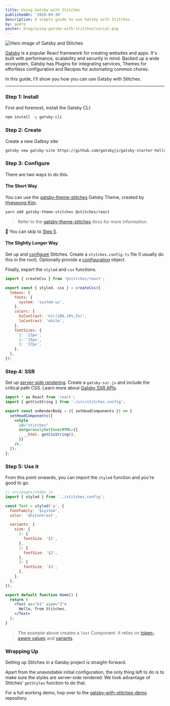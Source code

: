 ```yaml
---
title: Using Gatsby with Stitches
publishedAt: '2020-09-30'
description: A simple guide to use Gatsby with Stitches.
by: pedro
poster: blog/using-gatsby-with-stitches/social.png
---
```


<Image
  title="Hero image of Gatsby and Stitches"
  src="/blog/using-gatsby-with-stitches/hero.png"
  size="hero"
/>

[Gatsby](https://gatsbyjs.com/) is a popular React framework for creating websites and apps. It's built with performance, scalability and security in mind. Backed up a wide ecosystem, Gatsby has Plugins for integrating services, Themes for effortless configuration and Recipes for automating common chores.

In this guide, I'll show you how you can use Gatsby with Stitches.

---

### Step 1: Install

First and foremost, install the Gatsby CLI:

```bash
npm install -g gatsby-cli
```

### Step 2: Create

Create a new Gatbsy site:

```bash
gatsby new gatsby-site https://github.com/gatsbyjs/gatsby-starter-hello-world
```

### Step 3: Configure

There are two ways to do this.

#### The Short Way

You can use the [gatsby-theme-stitches](https://github.com/cometkim/gatsby-theme-stitches) Gatsby Theme, created by [Hyeseong Kim](https://twitter.com/KrComet).

```bash
yarn add gatsby-theme-stitches @stitches/react
```

> Refer to the [gatsby-theme-stitches](https://github.com/cometkim/gatsby-theme-stitches) docs for more information.

🎉 You can skip to [Step 5](/blog/using-gatsby-with-stitches#step-5-use-it).

#### The Slightly Longer Way

Set up and [configure](/docs/installation#create-your-config-file) Stitches. Create a `stitches.config.ts` file (I usually do this in the root). Optionally provide a [configuration](/docs/tokens) object.

Finally, export the `styled` and `css` functions.

```jsx
import { createCss } from '@stitches/react';

export const { styled, css } = createCss({
  tokens: {
    fonts: {
      system: 'system-ui',
    },
    colors: {
      hiContrast: 'hsl(206,10%,5%)',
      loContrast: 'white',
    },
    fontSizes: {
      1: '13px',
      2: '15px',
      3: '17px',
    },
  },
});
```

### Step 4: SSR

Set up [server-side rendering](/docs/server-side-rendering). Create a `gatsby-ssr.js` and include the critical path CSS. Learn more about [Gatsby SSR APIs](https://www.gatsbyjs.com/docs/ssr-apis/).

```jsx
import * as React from 'react';
import { getCssString } from './src/stitches.config';

export const onRenderBody = ({ setHeadComponents }) => {
  setHeadComponents([
    <style
      id="stitches"
      dangerouslySetInnerHTML={{
        __html: getCssString(),
      }}
    />,
  ]);
};
```

### Step 5: Use it

From this point onwards, you can import the `styled` function and you're good to go.

```jsx
// src/pages/index.js
import { styled } from '../stitches.config';

const Text = styled('p', {
  fontFamily: '$system',
  color: '$hiContrast',

  variants: {
    size: {
      1: {
        fontSize: '$1',
      },
      2: {
        fontSize: '$2',
      },
      3: {
        fontSize: '$3',
      },
    },
  },
});

export default function Home() {
  return (
    <Text as="h1" size="3">
      Hello, from Stitches.
    </Text>
  );
}
```

> The example above creates a `Text` Component. It relies on [token-aware values](/docs/tokens) and [variants](/docs/variants).

### Wrapping Up

Setting up Stitches in a Gatsby project is straight-forward.

Apart from the unavoidable initial configuration, the only thing left to do is to make sure the styles are server-side rendered. We took advantage of Stitches' `getStyles` function to do that.

For a full working demo, hop over to the [gatsby-with-stitches-demo](https://github.com/peduarte/gatsby-with-stitches-demo) repository.
